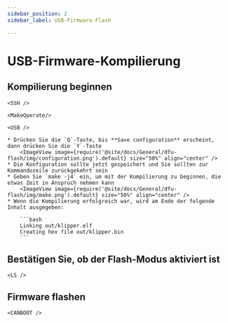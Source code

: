 ```yaml
---
sidebar_position: 2
sidebar_label: USB-Firmware-Flash

---
```




# USB-Firmware-Kompilierung

## Kompilierung beginnen

    <SSH />

    <MakeOperate/>

    <USB />

    * Drücken Sie die `Q`-Taste, bis **Save configuration** erscheint, dann drücken Sie die `Y`-Taste
        <ImageView image={require('@site/docs/General/dfu-flash/img/configuration.png').default} size="50%" align="center" />
    * Die Konfiguration sollte jetzt gespeichert und Sie sollten zur Kommandozeile zurückgekehrt sein
    * Geben Sie `make -j4` ein, um mit der Kompilierung zu beginnen, die etwas Zeit in Anspruch nehmen kann
        <ImageView image={require('@site/docs/General/dfu-flash/img/make.png').default} size="50%" align="center" />
    * Wenn die Kompilierung erfolgreich war, wird am Ende der folgende Inhalt ausgegeben:

        ```bash
        Linking out/klipper.elf
        Creating hex file out/klipper.bin
        ```

## Bestätigen Sie, ob der Flash-Modus aktiviert ist

    <LS />

## Firmware flashen

    <CANBOOT />